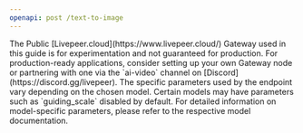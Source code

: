 ```yaml
---
openapi: post /text-to-image
---
```


<Info>
  The Public [Livepeer.cloud](https://www.livepeer.cloud/) Gateway used in this
  guide is for experimentation and not guaranteed for production. For
  production-ready applications, consider setting up your own Gateway node or
  partnering with one via the `ai-video` channel on
  [Discord](https://discord.gg/livepeer).
</Info>

<Note>
  The specific parameters used by the endpoint vary depending on the chosen
  model. Certain models may have parameters such as `guiding_scale` disabled by
  default. For detailed information on model-specific parameters, please refer
  to the respective model documentation.
</Note>
